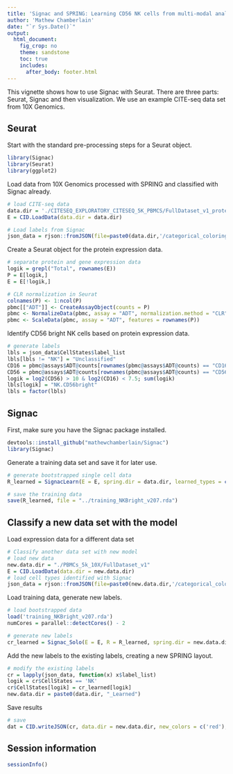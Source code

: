 ```yaml
---
title: 'Signac and SPRING: Learning CD56 NK cells from multi-modal analysis of CITE-seq PBMCs from 10X Genomics'
author: 'Mathew Chamberlain'
date: "`r Sys.Date()`"
output:
  html_document:
    fig_crop: no
    theme: sandstone
    toc: true
    includes:
      after_body: footer.html
---
```


This vignette shows how to use Signac with Seurat. There are three parts: Seurat, Signac and then visualization. We use an example CITE-seq data set from 10X Genomics.

## Seurat 

Start with the standard pre-processing steps for a Seurat object.

```r
library(Signac)
library(Seurat)
library(ggplot2)
```

Load data from 10X Genomics processed with SPRING and classified with Signac already.

```r
# load CITE-seq data
data.dir = './CITESEQ_EXPLORATORY_CITESEQ_5K_PBMCS/FullDataset_v1_protein'
E = CID.LoadData(data.dir = data.dir)

# Load labels from Signac
json_data = rjson::fromJSON(file=paste0(data.dir,'/categorical_coloring_data.json'))
```

Create a Seurat object for the protein expression data.

```r
# separate protein and gene expression data
logik = grepl("Total", rownames(E))
P = E[logik,]
E = E[!logik,]

# CLR normalization in Seurat
colnames(P) <- 1:ncol(P)
pbmc[["ADT"]] <- CreateAssayObject(counts = P)
pbmc <- NormalizeData(pbmc, assay = "ADT", normalization.method = "CLR")
pbmc <- ScaleData(pbmc, assay = "ADT", features = rownames(P))
```

Identify CD56 bright NK cells based on protein expression data.

```r
# generate labels 
lbls = json_data$CellStates$label_list
lbls[lbls != "NK"] = "Unclassified"
CD16 = pbmc@assays$ADT@counts[rownames(pbmc@assays$ADT@counts) == "CD16",]
CD56 = pbmc@assays$ADT@counts[rownames(pbmc@assays$ADT@counts) == "CD56",]
logik = log2(CD56) > 10 & log2(CD16) < 7.5; sum(logik)
lbls[logik] = "NK.CD56bright"
lbls = factor(lbls)
```

## Signac

First, make sure you have the Signac package installed.

```r
devtools::install_github("mathewchamberlain/Signac")
library(Signac)
```

Generate a training data set and save it for later use.

```r
# generate bootstrapped single cell data
R_learned = SignacLearn(E = E, spring.dir = data.dir, learned_types = c("NK", "NK.CD56bright"), labels = lbls, impute = T, logfc.threshold = 1)

# save the training data
save(R_learned, file = "../training_NKBright_v207.rda")
```

## Classify a new data set with the model

Load expression data for a different data set
```r
# Classify another data set with new model
# load new data
new.data.dir = "./PBMCs_5k_10X/FullDataset_v1"
E = CID.LoadData(data.dir = new.data.dir)
# load cell types identified with Signac
json_data = rjson::fromJSON(file=paste0(new.data.dir,'/categorical_coloring_data.json'))
```

Load training data, generate new labels.
```r
# load bootstrapped data
load('training_NKBright_v207.rda')
numCores = parallel::detectCores() - 2

# generate new labels
cr_learned = Signac_Solo(E = E, R = R_learned, spring.dir = new.data.dir, smooth = T, impute = T, num.cores = numCores)
```
Add the new labels to the existing labels, creating a new SPRING layout. 
```r
# modify the existing labels
cr = lapply(json_data, function(x) x$label_list)
logik = cr$CellStates == 'NK'
cr$CellStates[logik] = cr_learned[logik]
new.data.dir = paste0(data.dir, "_Learned")
```

Save results
```r
# save
dat = CID.writeJSON(cr, data.dir = new.data.dir, new_colors = c('red'), new_populations = c( 'NK.CD56bright'))
```

## Session information

```r
sessionInfo()
```
